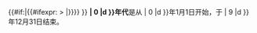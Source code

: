{{#if:{{{1|}}}|{{#ifexpr: {{{1|}}} > {{CURRENTYEAR}}|{{Future}}}}}}
{{DecadeTOC|{{#if:{{{1|}}}|{{{1|}}}|2000}} }} 
'''{{CalcBcDate| {{#if: {{{1|}}} |  {{{1|}}}   |  2000   }} | 0 |d }}年代'''是从{{CalcBcDate| {{#if: {{{1|}}} |  {{{1|}}}   |  2000   }}  |  0 |d }}年1月1日开始，于{{CalcBcDate|  {{#if: {{{1|}}} |  {{{1|}}}   |  2000   }} | 9 |d }}年12月31日结束。
<noinclude>
{{doc}}</noinclude>